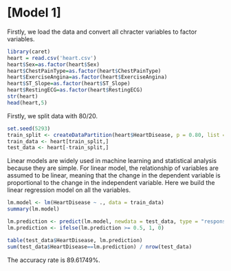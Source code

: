 # [Model 1]
Firstly, we load the data and convert all chracter variables to factor variables. 
```r
library(caret)
heart = read.csv('heart.csv')
heart$Sex=as.factor(heart$Sex)
heart$ChestPainType=as.factor(heart$ChestPainType)
heart$ExerciseAngina=as.factor(heart$ExerciseAngina)
heart$ST_Slope=as.factor(heart$ST_Slope)
heart$RestingECG=as.factor(heart$RestingECG)
str(heart)
head(heart,5)
```
Firstly, we split data with 80/20. 

```r
set.seed(5293)
train_split <- createDataPartition(heart$HeartDisease, p = 0.80, list = FALSE)
train_data <- heart[train_split,]
test_data <- heart[-train_split,]
```

Linear models are widely used in machine learning and statistical analysis because they are simple. For linear model, the relationship of variables are assumed to be linear, meaning that the change in the dependent variable is proportional to the change in the independent variable.
Here we build the linear regression model on all the variables. 

```r
lm.model <- lm(HeartDisease ~ ., data = train_data)
summary(lm.model)

lm.prediction <- predict(lm.model, newdata = test_data, type = "response")
lm.prediction <- ifelse(lm.prediction >= 0.5, 1, 0)

table(test_data$HeartDisease, lm.prediction)
sum(test_data$HeartDisease==lm.prediction) / nrow(test_data)
```
The accuracy rate is 89.61749%. 
